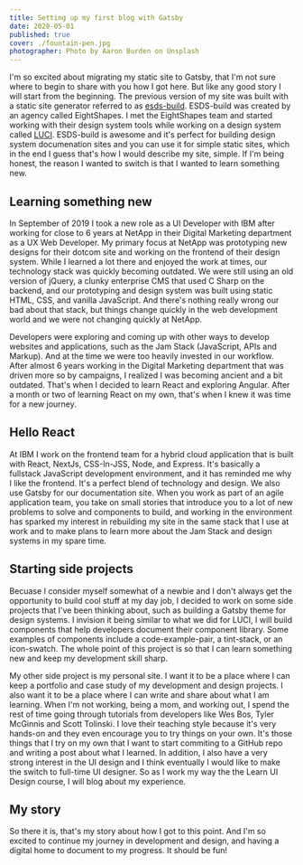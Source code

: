 ```yaml
---
title: Setting up my first blog with Gatsby
date: 2020-05-01
published: true
cover: ./fountain-pen.jpg
photographer: Photo by Aaron Burden on Unsplash
---
```


I'm so excited about migrating my static site to Gatsby, that I'm not sure where
to begin to share with you how I got here. But like any good story I will start
from the beginning. The previous version of my site was built with a static site
generator referred to as
[esds-build](https://github.com/EightShapes/esds-build). ESDS-build was created
by an agency called EightShapes. I met the EightShapes team and started working
with their design system tools while working on a design system called
[LUCI](http://luci.netapp.com/). ESDS-build is awesome and it's perfect for
building design system documenation sites and you can use it for simple static
sites, which in the end I guess that's how I would describe my site, simple. If
I'm being honest, the reason I wanted to switch is that I wanted to learn
something new.

## Learning something new

In September of 2019 I took a new role as a UI Developer with IBM after working
for close to 6 years at NetApp in their Digital Marketing department as a UX Web
Developer. My primary focus at NetApp was prototyping new designs for their
dotcom site and working on the frontend of their design system. While I learned
a lot there and enjoyed the work at times, our technology stack was quickly
becoming outdated. We were still using an old version of jQuery, a clunky
enterprise CMS that used C Sharp on the backend, and our prototyping and design
system was built using static HTML, CSS, and vanilla JavaScript. And there's
nothing really wrong our bad about that stack, but things change quickly in the
web development world and we were not changing quickly at NetApp.

Developers were exploring and coming up with other ways to develop websites and
applications, such as the Jam Stack (JavaScript, APIs and Markup). And at the
time we were too heavily invested in our workflow. After almost 6 years working
in the Digital Marketing department that was driven more so by campaigns, I
realized I was becoming ancient and a bit outdated. That's when I decided to
learn React and exploring Angular. After a month or two of learning React on my
own, that's when I knew it was time for a new journey.

## Hello React

At IBM I work on the frontend team for a hybrid cloud application that is built
with React, NextJs, CSS-In-JSS, Node, and Express. It's basically a fullstack
JavaScript development environment, and it has reminded me why I like the
frontend. It's a perfect blend of technology and design. We also use Gatsby for
our documentation site. When you work as part of an agile application team, you
take on small stories that introduce you to a lot of new problems to solve and
components to build, and working in the environment has sparked my interest in
rebuilding my site in the same stack that I use at work and to make plans to
learn more about the Jam Stack and design systems in my spare time.

## Starting side projects

Becuase I consider myself somewhat of a newbie and I don't always get the
opportunity to build cool stuff at my day job, I decided to work on some side
projects that I've been thinking about, such as building a Gatsby theme for
design systems. I invision it being similar to what we did for LUCI, I will
build components that help developers document their component library. Some
examples of components include a code-example-pair, a tint-stack, or an
icon-swatch. The whole point of this project is so that I can learn something
new and keep my development skill sharp.

My other side project is my personal site. I want it to be a place where I can
keep a portfolio and case study of my development and design projects. I also
want it to be a place where I can write and share about what I am learning. When
I'm not working, being a mom, and working out, I spend the rest of time going
through tutorials from developers like Wes Bos, Tyler McGinnis and Scott
Tolinski. I love their teaching style because it's very hands-on and they even
encourage you to try things on your own. It's those things that I try on my own
that I want to start commiting to a GitHub repo and writing a post about what I
learned. In addition, I also have a very strong interest in the UI design and I
think eventually I would like to make the switch to full-time UI designer. So as
I work my way the the Learn UI Design course, I will blog about my experience.

## My story

So there it is, that's my story about how I got to this point. And I'm so
excited to continue my journey in development and design, and having a digital
home to document to my progress. It should be fun!
